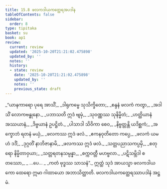 ```yaml
---
title: 15.8 ဖလကဒါယကတ္ထေရအပဒါန
tableOfContents: false
sidebar:
  order: 8
type: tipitaka
basket: su
book: ap1
review:
  current: review
  updated: '2025-10-20T21:21:02.475898'
  updated_by: ''
  notes: ''
  history:
  - state: review
    date: '2025-10-20T21:21:02.475898'
    updated_by: ''
    notes: ''
    previous_state: draft
---
```



<DynamicBreadcrumb />


<ReviewStatus review={frontmatter.review} showDetails={true} />

<HypothesisAnnotation frontmatter={frontmatter} />

<Division number="37" book="ap1" e="ch" v="20" p="192">

<Paragraph number="2328" type="verses" book="ap1">
_“ယာနကာရော ပုရေ အာသိံ,_  
_ဒါရုကမ္မေ သုသိက္ခိတော;_  
_စန္ဒနံ ဖလကံ ကတွာ,_  
_အဒါသိံ လောကဗန္ဓုနော._  

</Paragraph>

</Division>
<Division number="38" book="ap1" e="ch" v="20" p="192">

<Paragraph number="2329" type="verses" book="ap1">
_ပဘာသတိ ဣဒံ ဗျမှံ,_  
_သုဝဏ္ဏဿ သုနိမ္မိတံ;_  
_ဟတ္ထိယာနံ အဿယာနံ,_  
_ဒိဗ္ဗယာနံ ဥပဋ္ဌိတံ._  

</Paragraph>

</Division>
<Division number="39" book="ap1" e="ch" v="20" p="192">

<Paragraph number="2330" type="verses" book="ap1">
_ပါသာဒါ သိဝိကာ စေဝ,_  
_နိဗ္ဗတ္တန္တိ ယဒိစ္ဆကံ;_  
_အက္ခောဘံ ရတနံ မယှံ,_  
_ဖလကဿ ဣဒံ ဖလံ._  

</Paragraph>

</Division>
<Division number="40" book="ap1" e="ch" v="20" p="192">

<Paragraph number="2331" type="verses" book="ap1">
_ဧကနဝုတိတော ကပ္ပေ,_  
_ဖလကံ ယမဟံ ဒဒိံ;_  
_ဒုဂ္ဂတိံ နာဘိဇာနာမိ,_  
_ဖလကဿ ဣဒံ ဖလံ._  

</Paragraph>

</Division>
<Division number="41" book="ap1" e="ch" v="20" p="192">

<Paragraph number="2332" type="verses" book="ap1">
_သတ္တပညာသကပ္ပမှိ,_  
_စတုရော နိမ္မိတာဝှယာ;_  
_သတ္တရတနသမ္ပန္နာ,_  
_စက္ကဝတ္တီ မဟဗ္ဗလာ._  

</Paragraph>

</Division>
<Division number="42" book="ap1" e="ch" v="20" p="192">

<Paragraph number="2333" type="verses" book="ap1">
_ပဋိသမ္ဘိဒါ စတဿော,_  
_ …ပေ… _  
_ကတံ ဗုဒ္ဓဿ သာသနံ”._  

</Paragraph>

<Paragraph number="2334" book="ap1">
ဣတ္ထံ သုဒံ အာယသ္မာ ဖလကဒါယကော ထေရော ဣမာ ဂါထာယော အဘာသိတ္ထာတိ.

</Paragraph>
</Division>

<Paragraph number="2335" type="center" book="ap1">
ဖလကဒါယကတ္ထေရဿာပဒါနံ အဋ္ဌမံ.
</Paragraph>
